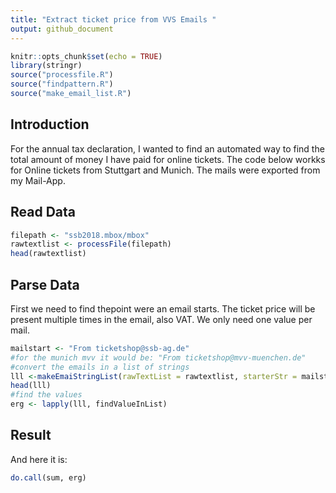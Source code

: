 ```yaml
---
title: "Extract ticket price from VVS Emails "
output: github_document
---
```


```r
knitr::opts_chunk$set(echo = TRUE)
library(stringr)
source("processfile.R")
source("findpattern.R")
source("make_email_list.R")
```

## Introduction
For the annual tax declaration, I wanted to find an automated way to find the total amount of money I have paid for online tickets. 
The code below workks for Online tickets from Stuttgart and Munich.
The mails were exported from my Mail-App.

## Read Data
```r
filepath <- "ssb2018.mbox/mbox"
rawtextlist <- processFile(filepath) 
head(rawtextlist)
```

## Parse Data
First we need to find thepoint were an email starts. 
The ticket price will be present multiple times in the email, also VAT. We only need one value per mail.
```r
mailstart <- "From ticketshop@ssb-ag.de"
#for the munich mvv it would be: "From ticketshop@mvv-muenchen.de"
#convert the emails in a list of strings
lll <-makeEmaiStringList(rawTextList = rawtextlist, starterStr = mailstart)
head(lll)
#find the values
erg <- lapply(lll, findValueInList)

```

## Result
And here it is:
```r
do.call(sum, erg)

```

